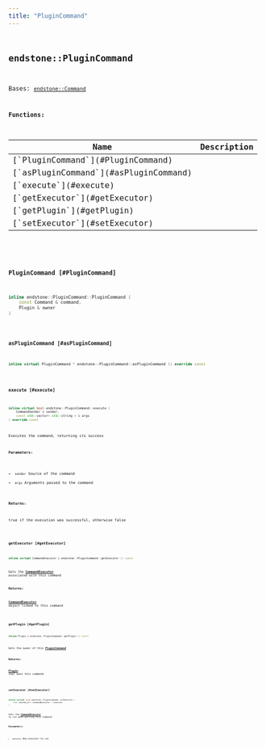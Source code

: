 ```yaml
---
title: "PluginCommand"
---
```


## <code className="doc-symbol doc-symbol-class"/> endstone::PluginCommand

Bases: [`endstone::Command`](classendstone_1_1_command.md)
















**Functions:**

<table>
<thead>
   <tr>
      <th>Name</th>
      <th>Description</th>
   </tr>
</thead>
<tbody>
<tr key="classendstone_1_1_plugin_command_1aaceb3f61ac9023104cf66875c9407e2b">
    <td>[`PluginCommand`](#PluginCommand)</td>
    <td></td>
</tr>
<tr key="classendstone_1_1_plugin_command_1a8d5cd569a483b56fc16e95757384a531">
    <td>[`asPluginCommand`](#asPluginCommand)</td>
    <td></td>
</tr>
<tr key="classendstone_1_1_plugin_command_1a376735d9dccfa3142004f92063808cdc">
    <td>[`execute`](#execute)</td>
    <td></td>
</tr>
<tr key="classendstone_1_1_plugin_command_1a555a83596463f0b58e8f1895f16c34d7">
    <td>[`getExecutor`](#getExecutor)</td>
    <td></td>
</tr>
<tr key="classendstone_1_1_plugin_command_1a7f812a8e80c3f2c9fc578b3a77513c9a">
    <td>[`getPlugin`](#getPlugin)</td>
    <td></td>
</tr>
<tr key="classendstone_1_1_plugin_command_1a49cc0fd16a008de539a703fa63fd7ef4">
    <td>[`setExecutor`](#setExecutor)</td>
    <td></td>
</tr>
</tbody>
</table>

### <code className="doc-symbol doc-symbol-function"/> PluginCommand [#PluginCommand]

```cpp
inline endstone::PluginCommand::PluginCommand (
    const Command & command,
    Plugin & owner
) 
```
### <code className="doc-symbol doc-symbol-function"/> asPluginCommand [#asPluginCommand]

```cpp
inline virtual PluginCommand * endstone::PluginCommand::asPluginCommand () override const
```
### <code className="doc-symbol doc-symbol-function"/> execute [#execute]

```cpp
inline virtual bool endstone::PluginCommand::execute (
    CommandSender & sender,
    const std::vector< std::string > & args
) override const
```


Executes the command, returning its success




**Parameters:**


* `sender` Source of the command 
* `args` Arguments passed to the command 



**Returns:**

true if the execution was successful, otherwise false 





        
### <code className="doc-symbol doc-symbol-function"/> getExecutor [#getExecutor]

```cpp
inline virtual CommandExecutor & endstone::PluginCommand::getExecutor () const
```


Gets the [**CommandExecutor**](classendstone_1_1_command_executor.md) associated with this command




**Returns:**

[**CommandExecutor**](classendstone_1_1_command_executor.md) object linked to this command 





        
### <code className="doc-symbol doc-symbol-function"/> getPlugin [#getPlugin]

```cpp
inline Plugin & endstone::PluginCommand::getPlugin () const
```


Gets the owner of this [**PluginCommand**](classendstone_1_1_plugin_command.md)




**Returns:**

[**Plugin**](classendstone_1_1_plugin.md) that owns this command 





        
### <code className="doc-symbol doc-symbol-function"/> setExecutor [#setExecutor]

```cpp
inline virtual void endstone::PluginCommand::setExecutor (
    std::shared_ptr< CommandExecutor > executor
) 
```


Sets the [**CommandExecutor**](classendstone_1_1_command_executor.md) to run when parsing this command




**Parameters:**


* `executor` New executor to run 




        